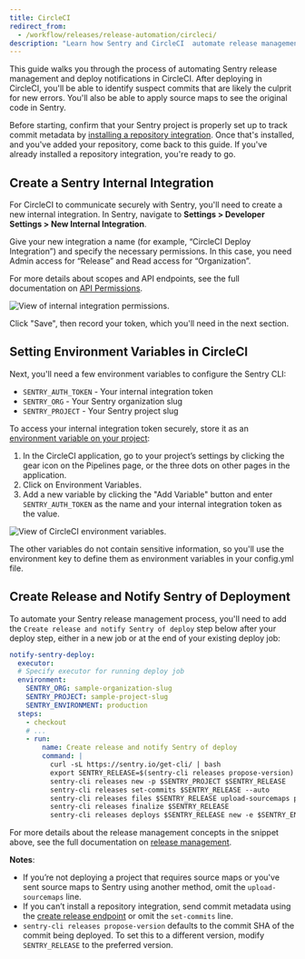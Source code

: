```yaml
---
title: CircleCI
redirect_from:
  - /workflow/releases/release-automation/circleci/
description: "Learn how Sentry and CircleCI  automate release management and help identify suspect commits."
---
```


This guide walks you through the process of automating Sentry release management and deploy notifications in CircleCI. After deploying in CircleCI, you'll be able to identify suspect commits that are likely the culprit for new errors. You'll also be able to apply source maps to see the original code in Sentry.

Before starting, confirm that your Sentry project is properly set up to track commit metadata by [installing a repository integration](/product/releases/setup/release-automation/). Once that's installed, and you've added your repository, come back to this guide. If you've already installed a repository integration, you're ready to go.

## Create a Sentry Internal Integration

For CircleCI to communicate securely with Sentry, you'll need to create a new internal integration. In Sentry, navigate to **Settings > Developer Settings > New Internal Integration**.

Give your new integration a name (for example, “CircleCI Deploy Integration”) and specify the necessary permissions. In this case, you need Admin access for “Release” and Read access for “Organization”.

For more details about scopes and API endpoints, see the full documentation on [API Permissions](/api/permissions/).

![View of internal integration permissions.](internal-integration-permissions.png)

Click "Save", then record your token, which you'll need in the next section.

## Setting Environment Variables in CircleCI

Next, you'll need a few environment variables to configure the Sentry CLI:

- `SENTRY_AUTH_TOKEN` - Your internal integration token
- `SENTRY_ORG` - Your Sentry organization slug
- `SENTRY_PROJECT` - Your Sentry project slug

To access your internal integration token securely, store it as an [environment variable on your project](https://circleci.com/docs/2.0/env-vars/#setting-an-environment-variable-in-a-project):

1. In the CircleCI application, go to your project’s settings by clicking the gear icon on the Pipelines page, or the three dots on other pages in the application.
2. Click on Environment Variables.
3. Add a new variable by clicking the "Add Variable" button and enter `SENTRY_AUTH_TOKEN` as the name and your internal integration token as the value.

![View of CircleCI environment variables.](project-settings-env-var.png)

The other variables do not contain sensitive information, so you'll use the environment key to define them as environment variables in your config.yml file.

## Create Release and Notify Sentry of Deployment

To automate your Sentry release management process, you'll need to add the `Create release and notify Sentry of deploy` step below after your deploy step, either in a new job or at the end of your existing deploy job:

```yaml
notify-sentry-deploy:
  executor:
  # Specify executor for running deploy job
  environment:
    SENTRY_ORG: sample-organization-slug
    SENTRY_PROJECT: sample-project-slug
    SENTRY_ENVIRONMENT: production
  steps:
    - checkout
    # ...
    - run:
        name: Create release and notify Sentry of deploy
        command: |
          curl -sL https://sentry.io/get-cli/ | bash
          export SENTRY_RELEASE=$(sentry-cli releases propose-version)
          sentry-cli releases new -p $SENTRY_PROJECT $SENTRY_RELEASE
          sentry-cli releases set-commits $SENTRY_RELEASE --auto
          sentry-cli releases files $SENTRY_RELEASE upload-sourcemaps path-to-sourcemaps-if-applicable
          sentry-cli releases finalize $SENTRY_RELEASE
          sentry-cli releases deploys $SENTRY_RELEASE new -e $SENTRY_ENVIRONMENT
```

For more details about the release management concepts in the snippet above, see the full documentation on [release management](/product/cli/releases/).

**Notes**:

- If you’re not deploying a project that requires source maps or you've sent source maps to Sentry using another method, omit the `upload-sourcemaps` line.
- If you can’t install a repository integration, send commit metadata using the [create release endpoint](/product/releases/suspect-commits/#using-the-api) or omit the `set-commits` line.
- `sentry-cli releases propose-version` defaults to the commit SHA of the commit being deployed. To set this to a different version, modify `SENTRY_RELEASE` to the preferred version.
